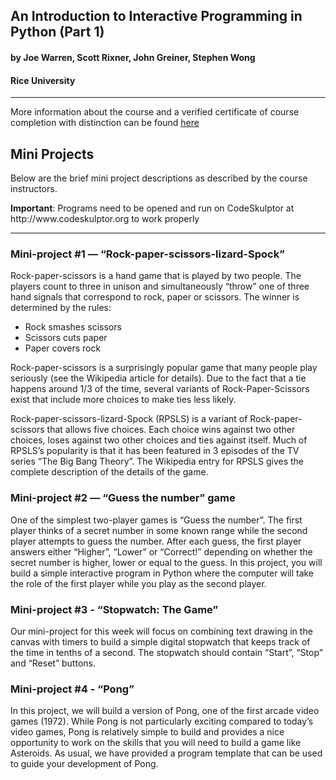 ## An Introduction to Interactive Programming in Python (Part 1)
#### by Joe Warren, Scott Rixner, John Greiner, Stephen Wong
#### Rice University
***

More information about the course and a verified certificate of course completion with distinction can be found [here](https://www.coursera.org/account/accomplishments/records/83pAumRNgjY6XYtS)

## Mini Projects

Below are the brief mini project descriptions as described by the course instructors.

**Important**: Programs need to be opened and run on CodeSkulptor at http://www.codeskulptor.org to work properly

***

### Mini-project #1 — "Rock-paper-scissors-lizard-Spock"

Rock-paper-scissors is a hand game that is played by two people. The players count to three in unison and simultaneously "throw” one of three hand signals that correspond to rock, paper or scissors. The winner is determined by the rules:

* Rock smashes scissors
* Scissors cuts paper
* Paper covers rock

Rock-paper-scissors is a surprisingly popular game that many people play seriously (see the Wikipedia article for details). Due to the fact that a tie happens around 1/3 of the time, several variants of Rock-Paper-Scissors exist that include more choices to make ties less likely.

Rock-paper-scissors-lizard-Spock (RPSLS) is a variant of Rock-paper-scissors that allows five choices. Each choice wins against two other choices, loses against two other choices and ties against itself. Much of RPSLS's popularity is that it has been featured in 3 episodes of the TV series "The Big Bang Theory". The Wikipedia entry for RPSLS gives the complete description of the details of the game.


### Mini-project #2 — “Guess the number” game

One of the simplest two-player games is “Guess the number”. The first player thinks of a secret number in some known range while the second player attempts to guess the number. After each guess, the first player answers either “Higher”, “Lower” or “Correct!” depending on whether the secret number is higher, lower or equal to the guess. In this project, you will build a simple interactive program in Python where the computer will take the role of the first player while you play as the second player.


### Mini-project #3 - "Stopwatch: The Game"

Our mini-project for this week will focus on combining text drawing in the canvas with timers to build a simple digital stopwatch that keeps track of the time in tenths of a second. The stopwatch should contain "Start", "Stop" and "Reset" buttons.


### Mini-project #4 - "Pong"

In this project, we will build a version of Pong, one of the first arcade video games (1972). While Pong is not particularly exciting compared to today's video games, Pong is relatively simple to build and provides a nice opportunity to work on the skills that you will need to build a game like Asteroids. As usual, we have provided a program template that can be used to guide your development of Pong. 
